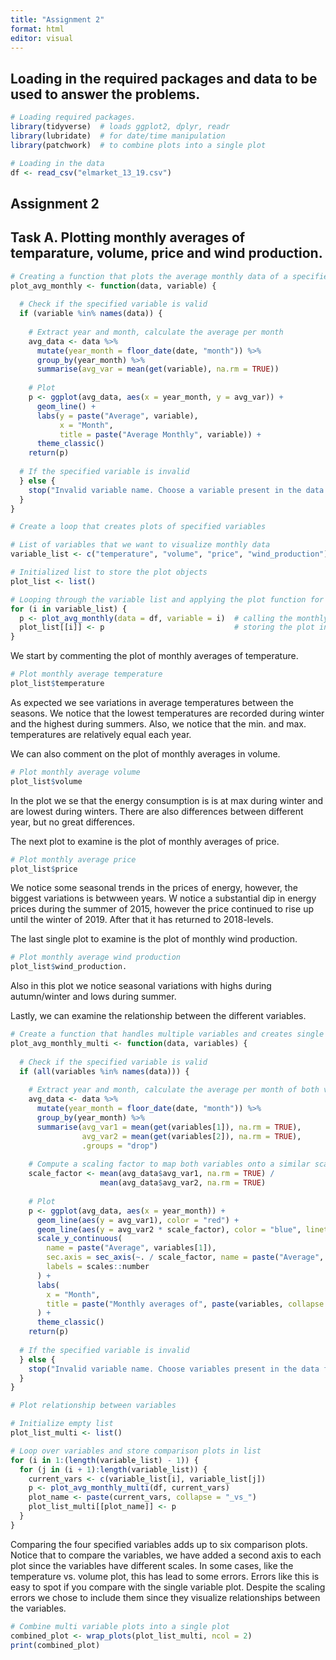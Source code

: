 ```yaml
---
title: "Assignment 2"
format: html
editor: visual
---
```


## Loading in the required packages and data to be used to answer the problems.

```r
# Loading required packages.
library(tidyverse)  # loads ggplot2, dplyr, readr
library(lubridate)  # for date/time manipulation
library(patchwork)  # to combine plots into a single plot
```

```r
# Loading in the data
df <- read_csv("elmarket_13_19.csv")
```

## Assignment 2

## Task A. Plotting monthly averages of temparature, volume, price and wind production.
```r
# Creating a function that plots the average monthly data of a specified variable.
plot_avg_monthly <- function(data, variable) {
  
  # Check if the specified variable is valid
  if (variable %in% names(data)) {
    
    # Extract year and month, calculate the average per month
    avg_data <- data %>%
      mutate(year_month = floor_date(date, "month")) %>%
      group_by(year_month) %>%
      summarise(avg_var = mean(get(variable), na.rm = TRUE))
    
    # Plot
    p <- ggplot(avg_data, aes(x = year_month, y = avg_var)) +
      geom_line() +
      labs(y = paste("Average", variable),
           x = "Month",
           title = paste("Average Monthly", variable)) +
      theme_classic()
    return(p)
    
  # If the specified variable is invalid  
  } else {
    stop("Invalid variable name. Choose a variable present in the data frame.")
  }
}
```

```r
# Create a loop that creates plots of specified variables

# List of variables that we want to visualize monthly data
variable_list <- c("temperature", "volume", "price", "wind_production")

# Initialized list to store the plot objects
plot_list <- list()

# Looping through the variable list and applying the plot function for each variable
for (i in variable_list) {
  p <- plot_avg_monthly(data = df, variable = i)  # calling the monthly plot function
  plot_list[[i]] <- p                             # storing the plot in a list making it accessible later                 
}
```

We start by commenting the plot of monthly averages of temperature.
```r
# Plot monthly average temperature
plot_list$temperature
```
As expected we see variations in average temperatures between the seasons. We notice that the lowest temperatures are recorded during winter and the highest during summers. Also, we notice that the min. and max. temperatures are relatively equal each year.

We can also comment on the plot of monthly averages in volume. 
```r
# Plot monthly average volume
plot_list$volume
```
In the plot we se that the energy consumption is is at max during winter and are lowest during winters. There are also differences between different year, but no great differences.

The next plot to examine is the plot of monthly averages of price.
```r
# Plot monthly average price
plot_list$price
```
We notice some seasonal trends in the prices of energy, however, the biggest variations is betwween years. W notice a substantial dip in energy prices during the summer of 2015, however the price continued to rise up until the winter of 2019. After that it has returned to 2018-levels.

The last single plot to examine is the plot of monthly wind production.
```r
# Plot monthly average wind production
plot_list$wind_production. 
```
Also in this plot we notice seasonal variations with highs during autumn/winter and lows during summer.

Lastly, we can examine the relationship between the different variables. 
```r
# Create a function that handles multiple variables and creates single plot
plot_avg_monthly_multi <- function(data, variables) {
  
  # Check if the specified variable is valid
  if (all(variables %in% names(data))) {
    
    # Extract year and month, calculate the average per month of both variables
    avg_data <- data %>%
      mutate(year_month = floor_date(date, "month")) %>%
      group_by(year_month) %>%
      summarise(avg_var1 = mean(get(variables[1]), na.rm = TRUE),
                avg_var2 = mean(get(variables[2]), na.rm = TRUE), 
                .groups = "drop")
    
    # Compute a scaling factor to map both variables onto a similar scale
    scale_factor <- mean(avg_data$avg_var1, na.rm = TRUE) / 
                    mean(avg_data$avg_var2, na.rm = TRUE)
    
    # Plot
    p <- ggplot(avg_data, aes(x = year_month)) +
      geom_line(aes(y = avg_var1), color = "red") +
      geom_line(aes(y = avg_var2 * scale_factor), color = "blue", linetype = "dashed") +
      scale_y_continuous(
        name = paste("Average", variables[1]),
        sec.axis = sec_axis(~. / scale_factor, name = paste("Average", variables[2])),
        labels = scales::number
      ) +
      labs(
        x = "Month",
        title = paste("Monthly averages of", paste(variables, collapse = " & "))
      ) +
      theme_classic()
    return(p)
    
  # If the specified variable is invalid  
  } else {
    stop("Invalid variable name. Choose variables present in the data frame.")
  }
}
```

```r
# Plot relationship between variables

# Initialize empty list
plot_list_multi <- list()

# Loop over variables and store comparison plots in list
for (i in 1:(length(variable_list) - 1)) {
  for (j in (i + 1):length(variable_list)) {
    current_vars <- c(variable_list[i], variable_list[j])
    p <- plot_avg_monthly_multi(df, current_vars)
    plot_name <- paste(current_vars, collapse = "_vs_")
    plot_list_multi[[plot_name]] <- p
  }
}
```

Comparing the four specified variables adds up to six comparison plots. Notice that to compare the variables, we have added a second axis to each plot since the variables have different scales. In some cases, like the temperature vs. volume plot, this has lead to some errors. Errors like this is easy to spot if you compare with the single variable plot. Despite the scaling errors we chose to include them since they visualize relationships between the variables.
```r
# Combine multi variable plots into a single plot
combined_plot <- wrap_plots(plot_list_multi, ncol = 2)
print(combined_plot)
```

